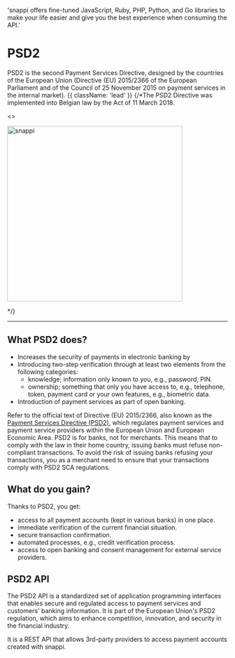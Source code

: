 
  'snappi offers fine-tuned JavaScript, Ruby, PHP, Python, and Go libraries to make your life easier and give you the best experience when consuming the API.'


# PSD2

PSD2 is the second Payment Services Directive, designed by the countries of the European Union (Directive (EU) 2015/2366 of the European Parliament and of the Council of 25 November 2015 on payment services in the internal market). {{ className: 'lead' }}
{/*The PSD2 Directive was implemented into Belgian law by the Act of 11 March 2018. 

<>
  <p><img src="/PSD2_isolated.png" alt="snappi" title="title" width="400" height="400" position="centre" /></p>
</>

*/}

---

## What PSD2 does?

- Increases the security of payments in electronic banking by
- Introducing two-step verification through at least two elements from the following categories:
  - knowledge; information only known to you, e.g., password, PIN.
  - ownership; something that only you have access to, e.g., telephone, token, payment card or your own features, e.g., biometric data.
- Introduction of payment services as part of open banking.

<Note>
Refer to the official text of Directive (EU) 2015/2366, also known as the <a href="https://eur-lex.europa.eu/legal-content/EN/TXT/?uri=celex:32015L2366" target="_blank" rel="noopener noreferrer">Payment Services Directive (PSD2)</a>, which regulates payment services and payment service providers within the European Union and European Economic Area.
</Note>

<Important>
PSD2 is for banks, not for merchants. This means that to comply with the law in their home country, issuing banks must refuse non-compliant transactions. To avoid the risk of issuing banks refusing your transactions, you as a merchant need to ensure that your transactions comply with PSD2 SCA regulations.
</Important>

## What do you gain?

Thanks to PSD2, you get:

- access to all payment accounts (kept in various banks) in one place.
- immediate verification of the current financial situation.
- secure transaction confirmation.
- automated processes, e.g., credit verification process.
- access to open banking and consent management for external service providers.

## PSD2 API

The PSD2 API is a standardized set of application programming interfaces that enables secure and regulated access to payment services and customers' banking information. It is part of the European Union's PSD2 regulation, which aims to enhance competition, innovation, and security in the financial industry.

<Note>
  It is a REST API that allows 3rd-party providers to access payment accounts created with snappi.
</Note>





